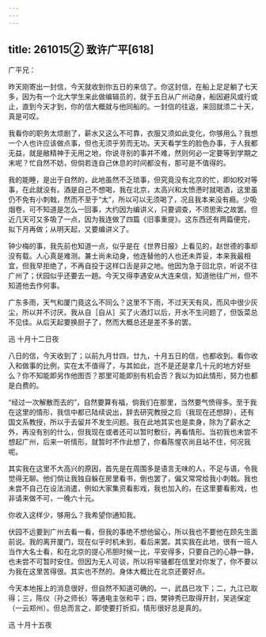 ```yaml
---
---
---
```

title: 261015② 致许广平[618]
---




广平兄：

昨天刚寄出一封信，今天就收到你五日的来信了。你这封信，在船上足足躺了七天多，因为有一个北大学生来此做编辑员的，就于五日从广州动身，船因避风或行或止，直到今天才到，你的信大概就与他同船的。一封信的往返，来回就须二十天，真是可叹。

我看你的职务太烦剧了，薪水又这么不可靠，衣服又须如此变化，你够用么？我想一个人也许应该做点事，但也无须乎劳而无功。天天看学生的脸色办事，于人我都无益，就是敝精神于无用之地，你说寻别的事并不难，然则何必一定要等到学期之末呢？忙自然不妨，但倘若连自己休息的时间都没有，那可是不值得的。

我的能睡，是出于自然的，此地虽然不乏琐事，但究竟没有北京的忙，即如校对等事，在此就没有。酒是自己不想喝，我在北京，太高兴和太愤懑时就喝酒，这里虽仍不免有小刺戟，然而不至于“太”，所以可以无须喝了，况且我本来没有瘾。少吸烟卷，可不知道是怎么一回事，大约因为编讲义，只要调查，不须思索之故罢。但近几天可又多吸了一点，因为我连做了四篇《旧事重提》。这东西还有两篇便完，拟下月再做；从明天起，又要编讲义了。

钟少梅的事，我先前也知道一点，似乎是在《世界日报》上看见的，赵世德的事却没有载。人心真是难测。兼士尚未动身，他连替他的人也还未弄妥，本来我最相宜，但我早拒绝了，不再自投于这样口舌是非之地。他因为急于回北京，听说不往广州了；伏园似乎还要去一趟。今天又得李遇安从大连来信，知道他往广州，但不知道他去作何事。

广东多雨，天气和厦门竟这么不同么？这里不下雨，不过天天有风，而风中很少灰尘，所以并不讨厌。我从自［自从］买了火酒灯以后，开水不生问题了，但饭菜总不见佳。从后天起要换厨子了，然而大概总还是差不多的罢。

迅 十月十二日夜

八日的信，今天收到了；以前九月廿四，廿九，十月五日的信，也都收到。看你收入和做事的比例，实在太不值得了，与其如此，岂不是还是拿几十元的地方好些么？你不知能即另作他图否？那里可能即别有机会否？我以为如此情形，努力也都是白费的。

“经过一次解散而去的”，自然要算有福，倘我们在那里，当然要气愤得多。至于我在这里的情形，我信中都已陆续说出，辞去研究教授之后（我现在还想辞），还有国文系教授，所以于去留并不发生问题。我在此地其实也是卖身，除为了薪水之外，再没有别的什么，但我现在或者还可以暂时敷衍，再看情形。当初我也未尝不想起广州，后来一听情形，就暂时不作此想了，你看陈惺农尚且站不住，何况我呢。

其实我在这里不大高兴的原因，首先是在周围多是语言无味的人，不足与语，令我觉得无聊。他们倘让我独自躲在房里看书，倒也罢了，偏又常常给我小刺戟。我也未尝不自己在设法消遣，例如大家集资看影戏，我也加入的，在这里要看影戏，也非请来做不可，一晚六十元。

你收入这样少，够用么？我希望你通知我。

伏园不远要到广州去看一看，但我的事绝不想他留心，所以我也不要他在顾先生面前说。我的离开厦门，现在似乎时机未到，看后来罢。其实我在此地，很有一班人当作大名士看，和在北京的提心吊胆时候一比，平安得多，只要自己的心静一静，也未尝不可暂时安住。但因为无人可谈，所以将牢骚都在信里对你发了，你不要以为我在这里苦得很。其实也不然的。身体大概比在北京还要好点。

今天本地报上的消息很好，但自然不知道可确的。一，武昌已攻下；二，九江已取得；三，陈仪（孙之师长）等通电主张和平；四，樊钟秀已取得开封，吴逃保定（一云郑州）。但总而言之，即使要打折扣，情形很好总是真的。

迅 十月十五夜